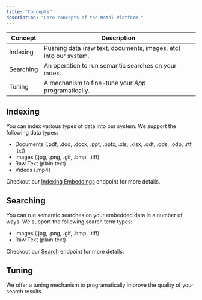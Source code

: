 ```yaml
---
title: "Concepts"
description: "Core concepts of the Metal Platform."
---
```


| Concept   | Description                                                      |
| --------- | ---------------------------------------------------------------- |
| Indexing  | Pushing data (raw text, documents, images, etc) into our system. |
| Searching | An operation to run semantic searches on your index.             |
| Tuning    | A mechanism to fine-tune your _App_ programatically.             |

## Indexing

You can index various types of data into our system. We support the following data types:

- Documents (.pdf, .doc, .docx, .ppt, .pptx, .xls, .xlsx, .odt, .ods, .odp, .rtf, .txt)
- Images (.jpg, .png, .gif, .bmp, .tiff)
- Raw Text (plain text)
- Videos (.mp4)

Checkout our [Indexing Embeddings](/api-reference/embeddings/post) endpoint for more details.

## Searching

You can run semantic searches on your embedded data in a number of ways. We support the following search term types:

- Images (.jpg, .png, .gif, .bmp, .tiff)
- Raw Text (plain text)

Checkout our [Search](/api-reference/embeddings/search) endpoint for more details.

## Tuning

We offer a tuning mechanism to programatically improve the quality of your search results.
